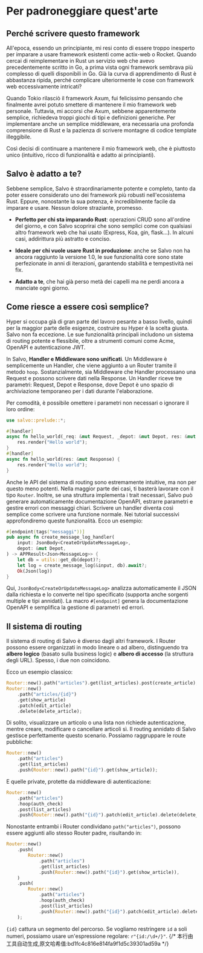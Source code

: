 # Per padroneggiare quest'arte

## Perché scrivere questo framework

All'epoca, essendo un principiante, mi resi conto di essere troppo inesperto per imparare a usare framework esistenti come actix-web o Rocket. Quando cercai di reimplementare in Rust un servizio web che avevo precedentemente scritto in Go, a prima vista ogni framework sembrava più complesso di quelli disponibili in Go. Già la curva di apprendimento di Rust è abbastanza ripida, perché complicare ulteriormente le cose con framework web eccessivamente intricati?

Quando Tokio rilasciò il framework Axum, fui felicissimo pensando che finalmente avrei potuto smettere di mantenere il mio framework web personale. Tuttavia, mi accorsi che Axum, sebbene apparentemente semplice, richiedeva troppi giochi di tipi e definizioni generiche. Per implementare anche un semplice middleware, era necessaria una profonda comprensione di Rust e la pazienza di scrivere montagne di codice template illeggibile.

Così decisi di continuare a mantenere il mio framework web, che è piuttosto unico (intuitivo, ricco di funzionalità e adatto ai principianti).

## Salvo è adatto a te?

Sebbene semplice, Salvo è straordinariamente potente e completo, tanto da poter essere considerato uno dei framework più robusti nell'ecosistema Rust. Eppure, nonostante la sua potenza, è incredibilmente facile da imparare e usare. Nessun dolore straziante, promesso.

- **Perfetto per chi sta imparando Rust**: operazioni CRUD sono all'ordine del giorno, e con Salvo scoprirai che sono semplici come con qualsiasi altro framework web che hai usato (Express, Koa, gin, flask...). In alcuni casi, addirittura più astratto e conciso.

- **Ideale per chi vuole usare Rust in produzione**: anche se Salvo non ha ancora raggiunto la versione 1.0, le sue funzionalità core sono state perfezionate in anni di iterazioni, garantendo stabilità e tempestività nei fix.

- **Adatto a te**, che hai già perso metà dei capelli ma ne perdi ancora a manciate ogni giorno.

## Come riesce a essere così semplice?

Hyper si occupa già di gran parte del lavoro pesante a basso livello, quindi per la maggior parte delle esigenze, costruire su Hyper è la scelta giusta. Salvo non fa eccezione. Le sue funzionalità principali includono un sistema di routing potente e flessibile, oltre a strumenti comuni come Acme, OpenAPI e autenticazione JWT.

In Salvo, **Handler e Middleware sono unificati**. Un Middleware è semplicemente un Handler, che viene aggiunto a un Router tramite il metodo `hoop`. Sostanzialmente, sia Middleware che Handler processano una Request e possono scrivere dati nella Response. Un Handler riceve tre parametri: Request, Depot e Response, dove Depot è uno spazio di archiviazione temporaneo per i dati durante l'elaborazione.

Per comodità, è possibile omettere i parametri non necessari o ignorare il loro ordine:

```rust
use salvo::prelude::*;

#[handler]
async fn hello_world(_req: &mut Request, _depot: &mut Depot, res: &mut Response) {
    res.render("Hello world");
}
#[handler]
async fn hello_world(res: &mut Response) {
    res.render("Hello world");
}
```

Anche le API del sistema di routing sono estremamente intuitive, ma non per questo meno potenti. Nella maggior parte dei casi, ti basterà lavorare con il tipo `Router`. Inoltre, se una struttura implementa i trait necessari, Salvo può generare automaticamente documentazione OpenAPI, estrarre parametri e gestire errori con messaggi chiari. Scrivere un handler diventa così semplice come scrivere una funzione normale. Nei tutorial successivi approfondiremo queste funzionalità. Ecco un esempio:

```rust
#[endpoint(tags("messaggi"))]
pub async fn create_message_log_handler(
    input: JsonBody<CreateOrUpdateMessageLog>,
    depot: &mut Depot,
) -> APPResult<Json<MessageLog>> {
    let db = utils::get_db(depot)?;
    let log = create_message_log(&input, db).await?;
    Ok(Json(log))
}
```

Qui, `JsonBody<CreateOrUpdateMessageLog>` analizza automaticamente il JSON dalla richiesta e lo converte nel tipo specificato (supporta anche sorgenti multiple e tipi annidati). La macro `#[endpoint]` genera la documentazione OpenAPI e semplifica la gestione di parametri ed errori.

## Il sistema di routing

Il sistema di routing di Salvo è diverso dagli altri framework. I Router possono essere organizzati in modo lineare o ad albero, distinguendo tra **albero logico** (basato sulla business logic) e **albero di accesso** (la struttura degli URL). Spesso, i due non coincidono.

Ecco un esempio classico:

```rust
Router::new().path("articles").get(list_articles).post(create_article);
Router::new()
    .path("articles/{id}")
    .get(show_article)
    .patch(edit_article)
    .delete(delete_article);
```

Di solito, visualizzare un articolo o una lista non richiede autenticazione, mentre creare, modificare o cancellare articoli sì. Il routing annidato di Salvo gestisce perfettamente questo scenario. Possiamo raggruppare le route pubbliche:

```rust
Router::new()
    .path("articles")
    .get(list_articles)
    .push(Router::new().path("{id}").get(show_article));
```

E quelle private, protette da middleware di autenticazione:

```rust
Router::new()
    .path("articles")
    .hoop(auth_check)
    .post(list_articles)
    .push(Router::new().path("{id}").patch(edit_article).delete(delete_article));
```

Nonostante entrambi i Router condividano `path("articles")`, possono essere aggiunti allo stesso Router padre, risultando in:

```rust
Router::new()
    .push(
        Router::new()
            .path("articles")
            .get(list_articles)
            .push(Router::new().path("{id}").get(show_article)),
    )
    .push(
        Router::new()
            .path("articles")
            .hoop(auth_check)
            .post(list_articles)
            .push(Router::new().path("{id}").patch(edit_article).delete(delete_article)),
    );
```

`{id}` cattura un segmento del percorso. Se vogliamo restringere `id` a soli numeri, possiamo usare un'espressione regolare: `r"{id:/\d+/}"`.
{/* 本行由工具自动生成,原文哈希值:bd1fc4c816e814fa9f1d5c39301ad59a */}